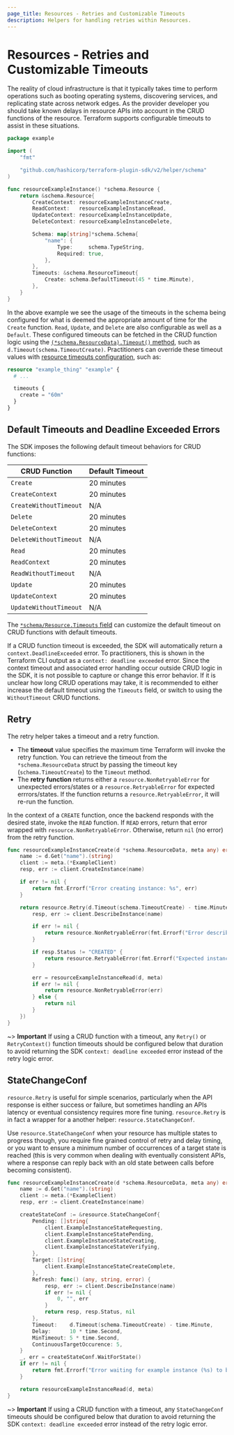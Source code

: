 ```yaml
---
page_title: Resources - Retries and Customizable Timeouts
description: Helpers for handling retries within Resources.
---
```


# Resources - Retries and Customizable Timeouts

The reality of cloud infrastructure is that it typically takes time to perform operations such as booting operating systems, discovering services, and replicating state across network edges. As the provider developer you should take known delays in resource APIs into account in the CRUD functions of the resource. Terraform supports configurable timeouts to assist in these situations.

```go
package example

import (
    "fmt"

    "github.com/hashicorp/terraform-plugin-sdk/v2/helper/schema"
)

func resourceExampleInstance() *schema.Resource {
    return &schema.Resource{
        CreateContext: resourceExampleInstanceCreate,
        ReadContext:   resourceExampleInstanceRead,
        UpdateContext: resourceExampleInstanceUpdate,
        DeleteContext: resourceExampleInstanceDelete,

        Schema: map[string]*schema.Schema{
            "name": {
                Type:     schema.TypeString,
                Required: true,
            },
        },
        Timeouts: &schema.ResourceTimeout{
            Create: schema.DefaultTimeout(45 * time.Minute),
        },
    }
}
```

In the above example we see the usage of the timeouts in the schema being configured for what is deemed the appropriate amount of time for the `Create` function. `Read`, `Update`, and `Delete` are also configurable as well as a `Default`. These configured timeouts can be fetched in the CRUD function logic using the [`(*schema.ResourceData).Timeout()` method](https://pkg.go.dev/github.com/hashicorp/terraform-plugin-sdk/v2/helper/schema#ResourceData.Timeout), such as `d.Timeout(schema.TimeoutCreate)`. Practitioners can override these timeout values with [resource timeouts configuration](/language/resources/syntax#operation-timeouts), such as:

```terraform
resource "example_thing" "example" {
  # ...

  timeouts {
    create = "60m"
  }
}
```

## Default Timeouts and Deadline Exceeded Errors

The SDK imposes the following default timeout behaviors for CRUD functions:

| CRUD Function          | Default Timeout |
| ---------------------- | --------------- |
| `Create`               | 20 minutes      |
| `CreateContext`        | 20 minutes      |
| `CreateWithoutTimeout` | N/A             |
| `Delete`               | 20 minutes      |
| `DeleteContext`        | 20 minutes      |
| `DeleteWithoutTimeout` | N/A             |
| `Read`                 | 20 minutes      |
| `ReadContext`          | 20 minutes      |
| `ReadWithoutTimeout`   | N/A             |
| `Update`               | 20 minutes      |
| `UpdateContext`        | 20 minutes      |
| `UpdateWithoutTimeout` | N/A             |

The [`*schema/Resource.Timeouts` field](https://pkg.go.dev/github.com/hashicorp/terraform-plugin-sdk/v2/helper/schema#Resource.Timeouts) can customize the default timeout on CRUD functions with default timeouts.

If a CRUD function timeout is exceeded, the SDK will automatically return a `context.DeadlineExceeded` error. To practitioners, this is shown in the Terraform CLI output as a `context: deadline exceeded` error. Since the context timeout and associated error handling occur outside CRUD logic in the SDK, it is not possible to capture or change this error behavior. If it is unclear how long CRUD operations may take, it is recommended to either increase the default timeout using the `Timeouts` field, or switch to using the `WithoutTimeout` CRUD functions.

## Retry

The retry helper takes a timeout and a retry function.

- The **timeout** value specifies the maximum time Terraform will invoke the retry function. You can retrieve the timeout from the `*schema.ResourceData` struct by passing the timeout key (`schema.TimeoutCreate`) to the `Timeout` method.
- The **retry function** returns either a `resource.NonRetryableError` for unexpected errors/states or a `resource.RetryableError` for expected errrors/states. If the function returns a `resource.RetryableError`, it will re-run the function.

In the context of a `CREATE` function, once the backend responds with the desired state, invoke the `READ` function. If `READ` errors, return that error wrapped with `resource.NonRetryableError`. Otherwise, return `nil` (no error) from the retry function.

```go
func resourceExampleInstanceCreate(d *schema.ResourceData, meta any) error {
    name := d.Get("name").(string)
    client := meta.(*ExampleClient)
    resp, err := client.CreateInstance(name)

    if err != nil {
        return fmt.Errorf("Error creating instance: %s", err)
    }

    return resource.Retry(d.Timeout(schema.TimeoutCreate) - time.Minute, func() *resource.RetryError {
        resp, err := client.DescribeInstance(name)

        if err != nil {
            return resource.NonRetryableError(fmt.Errorf("Error describing instance: %s", err))
        }

        if resp.Status != "CREATED" {
            return resource.RetryableError(fmt.Errorf("Expected instance to be created but was in state %s", resp.Status))
        }

        err = resourceExampleInstanceRead(d, meta)
        if err != nil {
            return resource.NonRetryableError(err)
        } else {
            return nil
        }
    })
}
```

~> **Important** If using a CRUD function with a timeout, any `Retry()` or `RetryContext()` function timeouts should be configured below that duration to avoid returning the SDK `context: deadline exceeded` error instead of the retry logic error.

## StateChangeConf

`resource.Retry` is useful for simple scenarios, particularly when the API response is either success or failure, but sometimes handling an APIs latency or eventual consistency requires more fine tuning. `resource.Retry` is in fact a wrapper for a another helper: `resource.StateChangeConf`.

Use `resource.StateChangeConf` when your resource has multiple states to progress though, you require fine grained control of retry and delay timing, or you want to ensure a minimum number of occurrences of a target state is reached (this is very common when dealing with eventually consistent APIs, where a response can reply back with an old state between calls before becoming consistent).

```go
func resourceExampleInstanceCreate(d *schema.ResourceData, meta any) error {
    name := d.Get("name").(string)
    client := meta.(*ExampleClient)
    resp, err := client.CreateInstance(name)

    createStateConf := &resource.StateChangeConf{
        Pending: []string{
            client.ExampleInstanceStateRequesting,
            client.ExampleInstanceStatePending,
            client.ExampleInstanceStateCreating,
            client.ExampleInstanceStateVerifying,
        },
        Target: []string{
            client.ExampleInstanceStateCreateComplete,
        },
        Refresh: func() (any, string, error) {
            resp, err := client.DescribeInstance(name)
            if err != nil {
                0, "", err
            }
            return resp, resp.Status, nil
        },
        Timeout:    d.Timeout(schema.TimeoutCreate) - time.Minute,
        Delay:      10 * time.Second,
        MinTimeout: 5 * time.Second,
        ContinuousTargetOccurence: 5,
    }
    _, err = createStateConf.WaitForState()
    if err != nil {
        return fmt.Errorf("Error waiting for example instance (%s) to be created: %s", d.Id(), err)
    }

    return resourceExampleInstanceRead(d, meta)
}
```

~> **Important** If using a CRUD function with a timeout, any `StateChangeConf` timeouts should be configured below that duration to avoid returning the SDK `context: deadline exceeded` error instead of the retry logic error.
